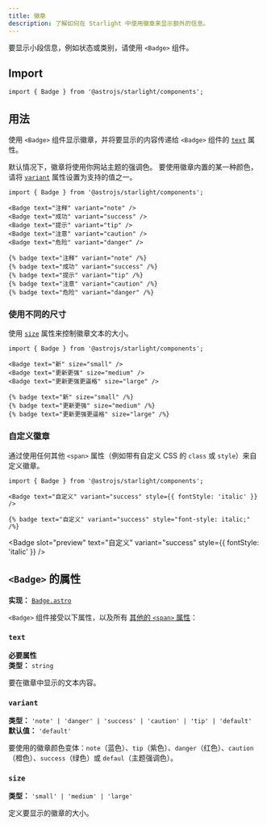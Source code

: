 ```yaml
---
title: 徽章
description: 了解如何在 Starlight 中使用徽章来显示额外的信息。
---
```



要显示小段信息，例如状态或类别，请使用 `<Badge>` 组件。


<Preview>

<Badge slot="preview" text="新" />

</Preview>

## Import

```tsx
import { Badge } from '@astrojs/starlight/components';
```

## 用法

使用 `<Badge>` 组件显示徽章，并将要显示的内容传递给 `<Badge>` 组件的 [`text`](#text) 属性。

默认情况下，徽章将使用你网站主题的强调色。
要使用徽章内置的某一种颜色，请将 [`variant`](#variant) 属性设置为支持的值之一。

<Preview>

```mdx
import { Badge } from '@astrojs/starlight/components';

<Badge text="注释" variant="note" />
<Badge text="成功" variant="success" />
<Badge text="提示" variant="tip" />
<Badge text="注意" variant="caution" />
<Badge text="危险" variant="danger" />
```

<Fragment slot="markdoc">

```markdoc
{% badge text="注释" variant="note" /%}
{% badge text="成功" variant="success" /%}
{% badge text="提示" variant="tip" /%}
{% badge text="注意" variant="caution" /%}
{% badge text="危险" variant="danger" /%}
```

</Fragment>

<Fragment slot="preview">
	<Badge text="注释" variant="note" />
	<Badge text="成功" variant="success" />
	<Badge text="提示" variant="tip" />
	<Badge text="注意" variant="caution" />
	<Badge text="危险" variant="danger" />
</Fragment>

</Preview>

### 使用不同的尺寸

使用 [`size`](#size) 属性来控制徽章文本的大小。

<Preview>

```mdx /size="\w+"/
import { Badge } from '@astrojs/starlight/components';

<Badge text="新" size="small" />
<Badge text="更新更强" size="medium" />
<Badge text="更新更强更逼格" size="large" />
```

<Fragment slot="markdoc">

```markdoc /size="\w+"/
{% badge text="新" size="small" /%}
{% badge text="更新更强" size="medium" /%}
{% badge text="更新更强更逼格" size="large" /%}
```

</Fragment>

<Fragment slot="preview">
	<Badge text="新" size="small" />
	<Badge text="更新更强" size="medium" />
	<Badge text="更新更强更逼格" size="large" />
</Fragment>

</Preview>

### 自定义徽章

通过使用任何其他 `<span>` 属性（例如带有自定义 CSS 的 `class` 或 `style`）来自定义徽章。

<Preview>

```mdx "style={{ fontStyle: 'italic' }}"
import { Badge } from '@astrojs/starlight/components';

<Badge text="自定义" variant="success" style={{ fontStyle: 'italic' }} />
```

<Fragment slot="markdoc">

```markdoc 'style="font-style: italic;"'
{% badge text="自定义" variant="success" style="font-style: italic;" /%}
```

</Fragment>

<Badge
	slot="preview"
	text="自定义"
	variant="success"
	style={{ fontStyle: 'italic' }}
/>

</Preview>

## `<Badge>` 的属性

**实现：** [`Badge.astro`](https://github.com/withastro/starlight/blob/main/packages/starlight/user-components/Badge.astro)

`<Badge>` 组件接受以下属性，以及所有 [其他的 `<span>` 属性](https://developer.mozilla.org/zh-CN/docs/Web/HTML/Global_attributes)：

### `text`

**必要属性**  
**类型：** `string`

要在徽章中显示的文本内容。

### `variant`

**类型：** `'note' | 'danger' | 'success' | 'caution' | 'tip' | 'default'`  
**默认值：** `'default'`

要使用的徽章颜色变体：`note`（蓝色）、`tip`（紫色）、`danger`（红色）、`caution`（橙色）、`success`（绿色）或 `defaul`（主题强调色）。

### `size`

**类型：** `'small' | 'medium' | 'large'`

定义要显示的徽章的大小。

